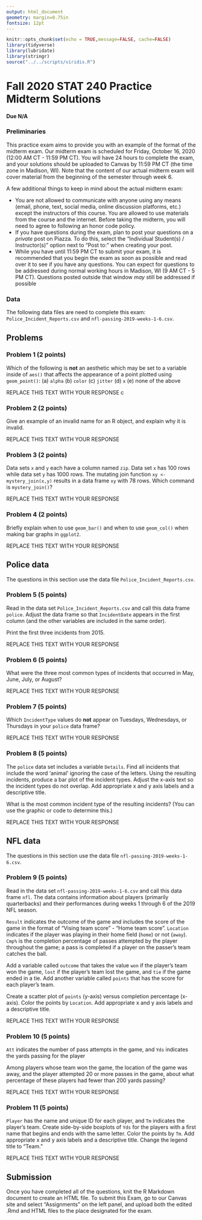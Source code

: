 ```yaml
---
output: html_document
geometry: margin=0.75in
fontsize: 12pt
---
```



```r
knitr::opts_chunk$set(echo = TRUE,message=FALSE, cache=FALSE)
library(tidyverse)
library(lubridate)
library(stringr)
source("../../scripts/viridis.R")
```


# Fall 2020 STAT 240 Practice Midterm Solutions

#### Due N/A

### Preliminaries

This practice exam aims to provide you with an example of the format of the midterm exam.  Our midterm exam is scheduled for Friday, October 16, 2020 (12:00 AM CT - 11:59 PM CT).  You will have 24 hours to complete the exam, and your solutions should be uploaded to Canvas by 11:59 PM CT (the time zone in Madison, WI).  Note that the content of our actual midterm exam will cover material from the beginning of the semester through week 6.  

A few additional things to keep in mind about the actual midterm exam: 

- You are not allowed to communicate with anyone using any means (email, phone, text, social media, online discussion platforms, etc.) except the instructors of this course.  You are allowed to use materials from the course and the internet.  Before taking the midterm, you will need to agree to following an honor code policy.   
- If you have questions during the exam, plan to post your questions on a *private* post on Piazza.  To do this, select the "Individual Student(s) / Instructor(s)" option next to "Post to:" when creating your post.  
- While you have until 11:59 PM CT to submit your exam, it is recommended that you begin the exam as soon as possible and read over it to see if you have any questions.  You can expect for questions to be addressed during normal working hours in Madison, WI (9 AM CT - 5 PM CT).  Questions posted outside that window *may* still be addressed if possible


### Data

The following data files are need to complete this exam:  `Police_Incident_Reports.csv` and `nfl-passing-2019-weeks-1-6.csv`.


## Problems


### Problem 1 (2 points)

Which of the following is **not** an aesthetic which may be set to a variable inside of `aes()` that affects the appearance of a point plotted using `geom_point()`:  (a) `alpha` (b) `color`  (c) `jitter`  (d) `x` (e) none of the above


REPLACE THIS TEXT WITH YOUR RESPONSE
c

### Problem 2 (2 points)

Give an example of an invalid name for an R object, and explain why it is invalid.


REPLACE THIS TEXT WITH YOUR RESPONSE



### Problem 3 (2 points)

Data sets `x` and `y` each have a column named `zip`. Data set `x` has 100 rows while data set `y` has 1000 rows. The mutating join function `xy <- mystery_join(x,y)` results in a data frame `xy` with 78 rows. Which command is `mystery_join()`?


REPLACE THIS TEXT WITH YOUR RESPONSE



### Problem 4 (2 points)

Briefly explain when to use `geom_bar()` and when to use `geom_col()` when making bar graphs in `ggplot2`.


REPLACE THIS TEXT WITH YOUR RESPONSE



## Police data

The questions in this section use the data file `Police_Incident_Reports.csv`.

### Problem 5 (5 points)

Read in the data set `Police_Incident_Reports.csv` and call this data frame `police`.  Adjust the data frame so that `IncidentDate` appears in the first column (and the other variables are included in the same order).

Print the first three incidents from 2015.


REPLACE THIS TEXT WITH YOUR RESPONSE



### Problem 6 (5 points)

What were the three most common types of incidents that occurred in May, June, July, or August?


REPLACE THIS TEXT WITH YOUR RESPONSE



### Problem 7 (5 points)

Which `IncidentType` values do **not** appear on Tuesdays, Wednesdays, or Thursdays in your `police` data frame?


REPLACE THIS TEXT WITH YOUR RESPONSE



### Problem 8 (5 points)

The `police` data set includes a variable `Details`.  Find all incidents that include the word 'animal' ignoring the case of the letters.  Using the resulting incidents, produce a bar plot of the incident types.  Adjust the x-axis text so the incident types do not overlap.  Add appropriate x and y axis labels and a descriptive title.

What is the most common incident type of the resulting incidents?  (You can use the graphic or code to determine this.)


REPLACE THIS TEXT WITH YOUR RESPONSE



## NFL data

The questions in this section use the data file `nfl-passing-2019-weeks-1-6.csv`.


### Problem 9 (5 points)

Read in the data set `nfl-passing-2019-weeks-1-6.csv` and call this data frame `nfl`.  The data contains information about players (primarily quarterbacks) and their performances during weeks 1 through 6 of the 2019 NFL season.

`Result` indicates the outcome of the game and includes the score of the game in the format of "Vising team score" - "Home team score".  `Location` indicates if the player was playing in their home field (`home`) or not (`away`). 
`Cmp%` is the completion percentage of passes attempted by the player throughout the game; a pass is completed if a player on the passer's team catches the ball.

Add a variable called `outcome` that takes the value `won` if the player's team won the game, `lost` if the player's team lost the game, and `tie` if the game ended in a tie.  Add another variable called `points` that has the score for each player's team.

Create a scatter plot of `points` (y-axis) versus completion percentage (x-axis).  Color the points by `Location`.  Add appropriate x and y axis labels and a descriptive title.


REPLACE THIS TEXT WITH YOUR RESPONSE



### Problem 10 (5 points)

`Att` indicates the number of pass attempts in the game, and `Yds` indicates the yards passing for the player

Among players whose team won the game, the location of the game was away, and the player attempted 20 or more passes in the game, about what percentage of these players had fewer than 200 yards passing?


REPLACE THIS TEXT WITH YOUR RESPONSE



### Problem 11 (5 points)

`Player` has the name and unique ID for each player, and `Tm` indicates the player's team.  Create side-by-side boxplots of `Yds` for the players with a first name that begins and ends with the same letter.  Color the points by `Tm`.  Add appropriate x and y axis labels and a descriptive title.  Change the legend title to "Team."


REPLACE THIS TEXT WITH YOUR RESPONSE


## Submission

Once you have completed all of the questions, knit the R Markdown document to create an HTML file.  To submit this Exam, go to our Canvas site and select "Assignments" on the left panel, and upload both the edited .Rmd and HTML files to the place designated for the exam.

